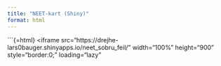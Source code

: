 ```yaml
---
title: "NEET-kart (Shiny)"
format: html
---
```



```{=html}
<iframe
  src="https://drejhe-lars0bauger.shinyapps.io/neet_sobru_feil/"
  width="100%"
  height="900"
  style="border:0;"
  loading="lazy"
